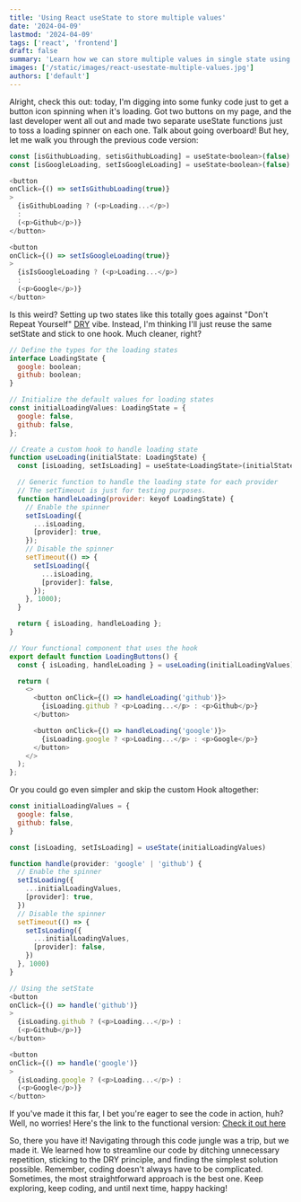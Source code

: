 ```yaml
---
title: 'Using React useState to store multiple values'
date: '2024-04-09'
lastmod: '2024-04-09'
tags: ['react', 'frontend']
draft: false
summary: 'Learn how we can store multiple values in single state using useState hook in functional component.'
images: ['/static/images/react-usestate-multiple-values.jpg']
authors: ['default']
---
```


Alright, check this out: today, I'm digging into some funky code just to get a button icon spinning when it's loading. Got two buttons on my page, and the last developer went all out and made two separate useState functions just to toss a loading spinner on each one. Talk about going overboard! But hey, let me walk you through the previous code version:

```js
const [isGithubLoading, setisGithubLoading] = useState<boolean>(false)
const [isGoogleLoading, setIsGoogleLoading] = useState<boolean>(false)

<button
onClick={() => setIsGithubLoading(true)}
>
  {isGithubLoading ? (<p>Loading...</p>)
  :
  (<p>Github</p>)}
</button>

<button
onClick={() => setIsGoogleLoading(true)}
>
  {isIsGoogleLoading ? (<p>Loading...</p>)
  :
  (<p>Google</p>)}
</button>
```

Is this weird? Setting up two states like this totally goes against "Don't Repeat Yourself" [DRY](https://en.wikipedia.org/wiki/Don%27t_repeat_yourself) vibe. Instead, I'm thinking I'll just reuse the same setState and stick to one hook. Much cleaner, right?

```js
// Define the types for the loading states
interface LoadingState {
  google: boolean;
  github: boolean;
}

// Initialize the default values for loading states
const initialLoadingValues: LoadingState = {
  google: false,
  github: false,
};

// Create a custom hook to handle loading state
function useLoading(initialState: LoadingState) {
  const [isLoading, setIsLoading] = useState<LoadingState>(initialState);

  // Generic function to handle the loading state for each provider
  // The setTimeout is just for testing purposes.
  function handleLoading(provider: keyof LoadingState) {
    // Enable the spinner
    setIsLoading({
      ...isLoading,
      [provider]: true,
    });
    // Disable the spinner
    setTimeout(() => {
      setIsLoading({
        ...isLoading,
        [provider]: false,
      });
    }, 1000);
  }

  return { isLoading, handleLoading };
}

// Your functional component that uses the hook
export default function LoadingButtons() {
  const { isLoading, handleLoading } = useLoading(initialLoadingValues);

  return (
    <>
      <button onClick={() => handleLoading('github')}>
        {isLoading.github ? <p>Loading...</p> : <p>Github</p>}
      </button>

      <button onClick={() => handleLoading('google')}>
        {isLoading.google ? <p>Loading...</p> : <p>Google</p>}
      </button>
    </>
  );
};
```

Or you could go even simpler and skip the custom Hook altogether:

```js
const initialLoadingValues = {
  google: false,
  github: false,
}

const [isLoading, setIsLoading] = useState(initialLoadingValues)

function handle(provider: 'google' | 'github') {
  // Enable the spinner
  setIsLoading({
    ...initialLoadingValues,
    [provider]: true,
  })
  // Disable the spinner
  setTimeout(() => {
    setIsLoading({
      ...initialLoadingValues,
      [provider]: false,
    })
  }, 1000)
}

// Using the setState
<button
onClick={() => handle('github')}
>
  {isLoading.github ? (<p>Loading...</p>) :
  (<p>Github</p>)}
</button>

<button
onClick={() => handle('google')}
>
  {isLoading.google ? (<p>Loading...</p>) :
  (<p>Google</p>)}
</button>

```

If you've made it this far, I bet you're eager to see the code in action, huh? Well, no worries! Here's the link to the functional version: [Check it out here](https://bit.ly/usestate-storing-multiple-values)

So, there you have it! Navigating through this code jungle was a trip, but we made it. We learned how to streamline our code by ditching unnecessary repetition, sticking to the DRY principle, and finding the simplest solution possible. Remember, coding doesn't always have to be complicated. Sometimes, the most straightforward approach is the best one. Keep exploring, keep coding, and until next time, happy hacking!
